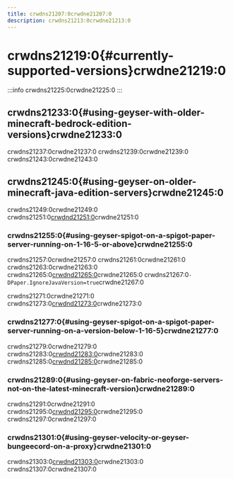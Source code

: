 ```yaml
---
title: crwdns21207:0crwdne21207:0
description: crwdns21213:0crwdne21213:0
---
```



# crwdns21219:0\{#currently-supported-versions}crwdne21219:0

:::info
crwdns21225:0crwdne21225:0
:::

## crwdns21233:0\{#using-geyser-with-older-minecraft-bedrock-edition-versions}crwdne21233:0

crwdns21237:0crwdne21237:0 crwdns21239:0crwdne21239:0 crwdns21243:0crwdne21243:0

## crwdns21245:0\{#using-geyser-on-older-minecraft-java-edition-servers}crwdne21245:0

crwdns21249:0crwdne21249:0
crwdns21251:0[crwdnd21251:0](https://viaversion.com/)crwdne21251:0

### crwdns21255:0\{#using-geyser-spigot-on-a-spigot-paper-server-running-on-1-16-5-or-above}crwdne21255:0

crwdns21257:0crwdne21257:0 crwdns21261:0crwdne21261:0 crwdns21263:0crwdne21263:0 crwdns21265:0[crwdnd21265:0](https://docs.papermc.io/misc/java-install)crwdne21265:0 crwdns21267:0`-DPaper.IgnoreJavaVersion=true`crwdne21267:0

crwdns21271:0crwdne21271:0 crwdns21273:0[crwdnd21273:0](/wiki/geyser/secure-chat)crwdne21273:0

### crwdns21277:0\{#using-geyser-spigot-on-a-spigot-paper-server-running-on-a-version-below-1-16-5}crwdne21277:0

crwdns21279:0crwdne21279:0 crwdns21283:0[crwdnd21283:0](https://github.com/ViaVersion/ViaVersion)crwdne21283:0 crwdns21285:0[crwdnd21285:0](https://github.com/ViaVersion/ViaProxy)crwdne21285:0

### crwdns21289:0\{#using-geyser-on-fabric-neoforge-servers-not-on-the-latest-minecraft-version}crwdne21289:0

crwdns21291:0crwdne21291:0 crwdns21295:0[crwdnd21295:0](https://github.com/ViaVersion/ViaProxy)crwdne21295:0 crwdns21297:0crwdne21297:0

### crwdns21301:0\{#using-geyser-velocity-or-geyser-bungeecord-on-a-proxy}crwdne21301:0

crwdns21303:0[crwdnd21303:0](https://github.com/ViaVersion/ViaVersion)crwdne21303:0 crwdns21307:0crwdne21307:0

